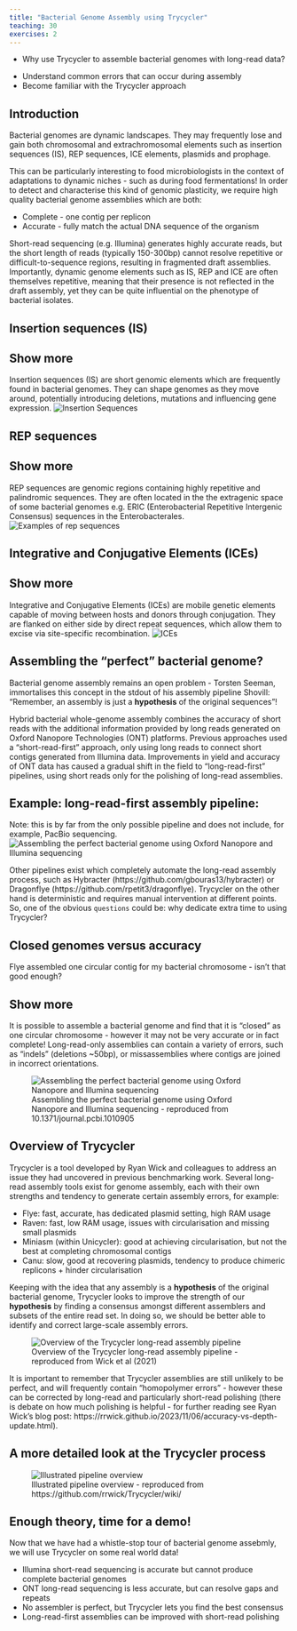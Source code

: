 ```yaml
---
title: "Bacterial Genome Assembly using Trycycler"
teaching: 30
exercises: 2
---
```


:::::::::::::::::::::::::::::::::::::: questions 

- Why use Trycycler to assemble bacterial genomes with long-read data?

::::::::::::::::::::::::::::::::::::::::::::::::

::::::::::::::::::::::::::::::::::::: objectives

- Understand common errors that can occur during assembly
- Become familiar with the Trycycler approach 

::::::::::::::::::::::::::::::::::::::::::::::::

## Introduction

Bacterial genomes are dynamic landscapes. They may frequently lose and gain both chromosomal and extrachromosomal elements such as insertion sequences (IS), REP sequences, ICE elements, plasmids and prophage.

This can be particularly interesting to food microbiologists in the context of adaptations to dynamic niches - such as during food fermentations! In order to detect and characterise this kind of genomic plasticity, we require high quality bacterial genome assemblies which are both:

* Complete - one contig per replicon
* Accurate - fully match the actual DNA sequence of the organism

Short-read sequencing (e.g. Illumina) generates highly accurate reads, but the short length of reads (typically 150-300bp) cannot resolve repetitive or difficult-to-sequence regions, resulting in fragmented draft assemblies. Importantly, dynamic genome elements such as IS, REP and ICE are often themselves repetitive, meaning that their presence is not reflected in the draft assembly, yet they can be quite influential on the phenotype of bacterial isolates.

::::::::::::::::::::::::::::::::::::: challenge 

## Insertion sequences (IS)

:::::::::::::::::::::::: solution 

## Show more
Insertion sequences (IS) are short genomic elements which are frequently found in bacterial genomes. They can shape genomes as they move around, potentially introducing deletions, mutations and influencing gene expression.
![Overview of IS - reproduced from 10.1128/spectrum.02112-21](https://www.ncbi.nlm.nih.gov/pmc/articles/instance/9241782/bin/spectrum.02112-21-f007.jpg){alt='Insertion Sequences'}
:::::::::::::::::::::::::::::::::::::

## REP sequences

:::::::::::::::::::::::: solution 

## Show more
REP sequences are genomic regions containing highly repetitive and palindromic sequences. They are often located in the the extragenic space of some bacterial genomes e.g. ERIC (Enterobacterial Repetitive Intergenic Consensus) sequences in the Enterobacterales.
![Overview of rep sequences - reproduced from 10.1111/1574-6976.12036](https://d3i71xaburhd42.cloudfront.net/9d601ea51726a3257a80ba2f7cc9f98c4a569397/2-Figure1-1.png){alt='Examples of rep sequences'}

:::::::::::::::::::::::::::::::::::::

## Integrative and Conjugative Elements (ICEs)

:::::::::::::::::::::::: solution 

## Show more
Integrative and Conjugative Elements (ICEs) are mobile genetic elements capable of moving between hosts and donors through conjugation. They are flanked on either side by direct repeat sequences, which allow them to excise via site-specific recombination.
![Overview of ICE structure - reproduced from 10.1007/s10142-022-00903-2](https://media.springernature.com/lw685/springer-static/image/art%3A10.1007%2Fs10142-022-00903-2/MediaObjects/10142_2022_903_Fig2_HTML.png?as=webp){alt='ICEs'}

:::::::::::::::::::::::::::::::::
::::::::::::::::::::::::::::::::::::::::::::::::

## Assembling the "perfect" bacterial genome?

Bacterial genome assembly remains an open problem - Torsten Seeman, immortalises this concept in the stdout of his assembly pipeline Shovill: "Remember, an assembly is just a **hypothesis** of the original sequences"! 

Hybrid bacterial whole-genome assembly combines the accuracy of short reads with the additional information provided by long reads generated on Oxford Nanopore Technologies (ONT) platforms. Previous approaches used a "short-read-first" approach, only using long reads to connect short contigs generated from Illumina data. Improvements in yield and accuracy of ONT data has caused a gradual shift in the field to "long-read-first" pipelines, using short reads only for the polishing of long-read assemblies.

::::::::::::::::::::::::::::::::::::: challenge 
## Example: long-read-first assembly pipeline:
:::::::::::::::::::::::: solution 
Note: this is by far from the only possible pipeline and does not include, for example, PacBio sequencing.
![Assembling the perfect bacterial genome using Oxford Nanopore and Illumina sequencing - reproduced from 10.1371/journal.pcbi.1010905](https://www.researchgate.net/publication/368938787/figure/fig1/AS:11431281124501087@1677968652785/Illustrated-overview-of-our-recommended-approach-to-perfect-bacterial-whole-genome.png){alt='Assembling the perfect bacterial genome using Oxford Nanopore and Illumina sequencing'}
:::::::::::::::::::::::::::::::::
::::::::::::::::::::::::::::::::::::::::::::::::

Other pipelines exist which completely automate the long-read assembly process, such as Hybracter (https://github.com/gbouras13/hybracter) or Dragonflye (https://github.com/rpetit3/dragonflye). Trycycler on the other hand is deterministic and requires manual intervention at different points. So, one of the obvious `questions` could be: why dedicate extra time to using Trycycler?

::::::::::::::::::::::::::::::::::::: challenge 

## Closed genomes versus accuracy
Flye assembled one circular contig for my bacterial chromosome - isn't that good enough?

:::::::::::::::::::::::: solution 

## Show more
It is possible to assemble a bacterial genome and find that it is "closed" as one circular chromosome - however it may not be very accurate or in fact complete! Long-read-only assemblies can contain a variety of errors, such as "indels" (deletions ~50bp), or missassemblies where contigs are joined in incorrect orientations.

![Assembling the perfect bacterial genome using Oxford Nanopore and Illumina sequencing - reproduced from 10.1371/journal.pcbi.1010905](https://journals.plos.org/ploscompbiol/article/figure/image?size=large&id=10.1371/journal.pcbi.1010905.g002){alt='Assembling the perfect bacterial genome using Oxford Nanopore and Illumina sequencing'}

:::::::::::::::::::::::::::::::::
::::::::::::::::::::::::::::::::::::::::::::::::

## Overview of Trycycler

Trycycler is a tool developed by Ryan Wick and colleagues to address an issue they had uncovered in previous benchmarking work. Several long-read assembly tools exist for genome assembly, each with their own strengths and tendency to generate certain assembly errors, for example:

* Flye: fast, accurate, has dedicated plasmid setting, high RAM usage
* Raven: fast, low RAM usage, issues with circularisation and missing small plasmids
* Miniasm (within Unicycler): good at achieving circularisation, but not the best at completing chromosomal contigs
* Canu: slow, good at recovering plasmids, tendency to produce chimeric replicons + hinder circularisation

Keeping with the idea that any assembly is a **hypothesis** of the original bacterial genome, Trycycler looks to improve the strength of our **hypothesis** by finding a consensus amongst different assemblers and subsets of the entire read set. In doing so, we should be better able to identify and correct large-scale assembly errors. 

![Overview of the Trycycler long-read assembly pipeline - reproduced from Wick et al (2021)](https://www.researchgate.net/publication/354593531/figure/fig1/AS:1068171633106963@1631683371578/Overview-of-the-Trycycler-long-read-assembly-pipeline-Before-Trycycler-is-run-the-user.png){alt='Overview of the Trycycler long-read assembly pipeline'}

It is important to remember that Trycycler assemblies are still unlikely to be perfect, and will frequently contain "homopolymer errors" - however these can be corrected by long-read and particularly short-read polishing (there is debate on how much polishing is helpful - for further reading see Ryan Wick's blog post: https://rrwick.github.io/2023/11/06/accuracy-vs-depth-update.html).

::::::::::::::::::::::::::::::::::::: challenge 
## A more detailed look at the Trycycler process
:::::::::::::::::::::::: solution 
![Illustrated pipeline overview - reproduced from https://github.com/rrwick/Trycycler/wiki/](https://github.com/rrwick/Trycycler/wiki/images/pipeline.png){alt='Illustrated pipeline overview'}
:::::::::::::::::::::::::::::::::
::::::::::::::::::::::::::::::::::::::::::::::::

## Enough theory, time for a demo!

Now that we have had a whistle-stop tour of bacterial genome assebmly, we will use Trycycler on some real world data!

::::::::::::::::::::::::::::::::::::: keypoints 

- Illumina short-read sequencing is accurate but cannot produce complete bacterial genomes
- ONT long-read sequencing is less accurate, but can resolve gaps and repeats 
- No assembler is perfect, but Trycycler lets you find the best consensus
- Long-read-first assemblies can be improved with short-read polishing

::::::::::::::::::::::::::::::::::::::::::::::::

[r-markdown]: https://rmarkdown.rstudio.com/
